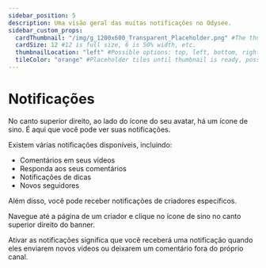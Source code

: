 ```yaml
---
sidebar_position: 5
description: Uma visão geral das muitas notificações no Odysee.
sidebar_custom_props:
  cardThumbnail: "/img/g_1200x600_Transparent_Placeholder.png" #The thumbnail on the category card.
  cardSize: 12 #12 is full size, 6 is 50% width, etc.
  thumbnailLocation: "left" #Possible options: top, left, bottom, right, none
  tileColor: "orange" #Placeholder tiles until thumbnail is ready, possible options: blue, cream, darkpurple, lightpurple, mauve, orange, pink, none
---
```


# Notificações

No canto superior direito, ao lado do ícone do seu avatar, há um ícone de sino. É aqui que você pode ver suas notificações.

Existem várias notificações disponíveis, incluindo:

- Comentários em seus vídeos
- Responda aos seus comentários
- Notificações de dicas
- Novos seguidores

Além disso, você pode receber notificações de criadores específicos.

Navegue até a página de um criador e clique no ícone de sino no canto superior direito do banner.

Ativar as notificações significa que você receberá uma notificação quando eles enviarem novos vídeos ou deixarem um comentário fora do próprio canal.